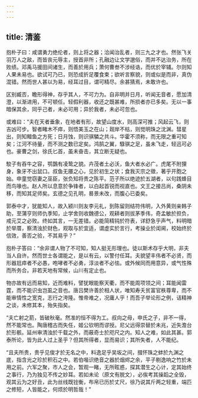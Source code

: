```yaml
---
---
---
```

title: 清鉴
---




抱朴子曰：咸谓勇力绝伦者，则上将之器；洽闻治乱者，则三九之才也。然张飞关羽万人之敌，而皆丧元辱主，授首非所；孔融边让文学邈俗，而并不达治务，所在败绩。邓禹马援田间诸生，而善於用兵；萧何曹叁不涉经诰，而优於宰辅。尔则知人果未易也。欲试可乃已，则恐成折足覆食束；欲听言察貌，则或似是而非，真伪混错。然而世人甚以为易，经耳过目，谓可精尽。余甚猜焉，未敢许也。

区别臧否，瞻形得神，存乎其人，不可力为。自非明并日月，听闻无音者，愿加清澄，以渐进用，不可顿任。轻假利器，收还之既甚难，所损者亦已多矣。无以一事暗保其余，同乎己者，未必可用；异於我者，未必可忽也。

或难曰：“夫在天者垂象，在地者有形，故望山度水，则高深可推；风起云飞，则吉凶可步。智者睹木不瘁，则悟美玉之在山；觌岸不枯，则觉明珠之沈渊。彗星出，则知鳣鱼之方死；日月蚀，则识骐驎之共斗。华霍不须称，而无限之重可知矣；江河不待量，而不测之数已定矣。鸿鹄之翼，騄骐之足，虽未飞走，轻迅可必也。豪曹之剑，徐氏匕首，虽未奋击，其立断无疑也。

駮子有吞牛之容，鹗鷧有凌鸷之貌。卉茂者土必沃，鱼大者水必广。虎尾不附狸身，象牙不出鼠口。叔鱼无餍之心，见於初生之状；食我灭宗之徵，著乎开胞之始。申童觉窃妻之巫臣，张负知将贵之陈平。范子所以绝迹於五湖者，以句践蜂目而鸟喙也。赵人所以息意於争锋者，以白起首锐而视直也。文王之接吕尚，桑阴未移，而知其足师矣。玄德之见孔明，晷景未改，而腹心已委矣。

郭泰中才，犹能知人，故入颍川则友李元礼，到陈留则结符伟明，入外黄则亲韩子助，至蒲亨则师仇季知，止学舍则收魏德公，观耕者则拔茅季伟，奇孟敏於担负，戒元艾之必败。终如其言，一无差错。必能简精钝於符表，详舒急乎声气，料明暗於举厝，察清浊於财色，观取与於宜适，谓虚实於言行，考操业於闺阃，校始终於信效，善否之验，不其易乎？”

抱朴子答曰：“余非谓人物了不可知，知人挺无形理也。徒以斯术存乎大明，非夫当人自许。然而世士各谓能之，是以有云，以警付任耳。夫貌望丰伟者不必贤，而形器尪瘁者不必愚，咆哮者不必勇，淳淡者不必怯。或外候同而用意异，或气性殊而所务合。非若天地有常候，山川有定止也。

物亦故有远而易知，近而难料，譬犹眼能察天衢，而不能周项领之间；耳能闻雷霆，而不能识虫岂虱之音也。唐吕樊许善於相人状，唯知寿夭贫富官秩尊卑，而不能审情性之宽克，志行之洿隆。惟帝难之，况庸人乎！而吾子举论形之例，诘精神之谈，未修其本，殆失指矣。

“夫亡射之箭，皆破秋毫。然准的恒不得为工。叔向之母，申氏之子，非不一得，然不能常也。陶唐稽古而失任，姬公钦明而谬授。尼父远得崇替於未兆，近失澹台於形骸。延州审清浊於千载之外，而蔽奇士於咫尺之内。知人之难，如此其甚。郭泰所论，皆为此人过上圣乎？但其所得者，显而易识；其所失者，人不能纪。

“且夫所贵，贵乎见俊才於无名之中，料逸足乎吴坂之间，掇怀珠之蚌於九渊之底，指含光之珍於积石之中。若伯喈识绝音之器於烟烬之余，平子剔逸响之竹於未用之前。六军之聚，市人之会，暂观一睹，无所眩惑，探其潜生之心计，定其始终之事行，乃为独见不传之妙耳。若如未论（原文有脱文），必俟考其操蹈之全毁，观其云为之好丑，此为丝线既铨衡，布帛已历於丈尺，徐乃说其斤两之轻重，端匹之修短，人皆能之，何烦於明哲哉！”